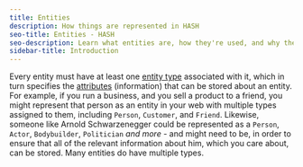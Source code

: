 ```yaml
---
title: Entities
description: How things are represented in HASH
seo-title: Entities - HASH
seo-description: Learn what entities are, how they're used, and why they're so important in HASH
sidebar-title: Introduction
---
```


Every entity must have at least one [entity type](https://hash.ai/glossary/entity-types) associated with it, which in turn specifies the [attributes](https://hash.ai/glossary/entities/attributes) (information) that can be stored about an entity. For example, if you run a business, and you sell a product to a friend, you might represent that person as an entity in your web with multiple types assigned to them, including `Person`, `Customer`, and `Friend`. Likewise, someone like Arnold Schwarzenegger could be represented as a `Person`, `Actor`, `Bodybuilder`, `Politician` _and more_ - and might need to be, in order to ensure that all of the relevant information about him, which you care about, can be stored. Many entities do have multiple types.
